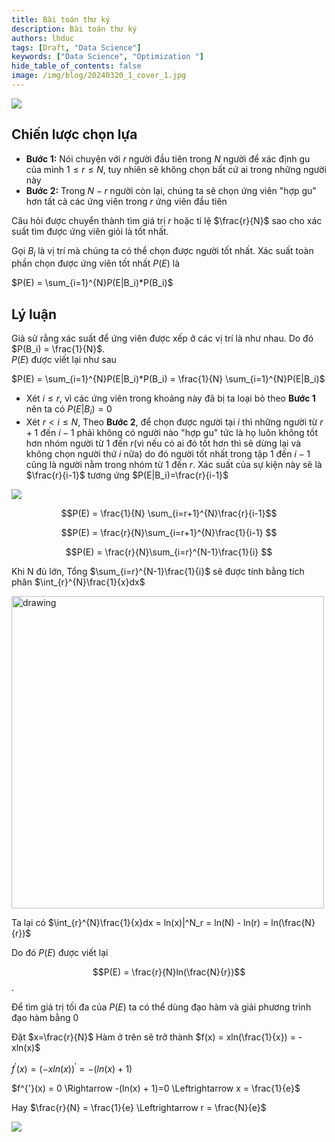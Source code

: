 ---
title: Bài toán thư ký
description: Bài toán thư ký
authors: lhduc
tags: [Draft, "Data Science"]
keywords: ["Data Science", "Optimization "]
hide_table_of_contents: false
image: /img/blog/20240320_1_cover_1.jpg
---

![](cover.jpg)


## Chiến lược chọn lựa

- **Bước 1:** Nói chuyện với $r$ người đầu tiên trong $N$ người để xác định gu của mình $1 \le r \le N$, tuy nhiên sẽ không chọn bất cứ ai trong những người này
- **Bước 2:** Trong $N-r$ người còn lại, chúng ta sẽ chọn ứng viên "hợp gu" hơn tất cả các ứng viên trong $r$ ứng viên đầu tiên

Câu hỏi được chuyển thành tìm giá trị $r$ hoặc tỉ lệ $\frac{r}{N}$ sao cho xác suất tìm được ứng viên giỏi là tốt nhất.

Gọi $B_i$ là vị trí mà chúng ta có thể chọn được người tốt nhất. Xác suất toàn phần chọn được ứng viên tốt nhất $P(E)$ là

$P(E) = \sum_{i=1}^{N}P(E|B_i)*P(B_i)$ 


## Lý luận 

Giả sử rằng xác suất để ứng viên được xếp ở các vị trí là như nhau. Do đó $P(B_i) = \frac{1}{N}$. \
$P(E)$ được viết lại như sau 

$P(E) = \sum_{i=1}^{N}P(E|B_i)*P(B_i) = \frac{1}{N} \sum_{i=1}^{N}P(E|B_i)$ 

- Xét $i \le r$, vì các ứng viên trong khoảng này đã bị ta loại bỏ theo **Bước 1** nên ta có $P(E|B_i) = 0$
- Xét $r < i \le N$, Theo **Bước 2**, để chọn được người tại $i$ thì những người từ $r+1$ đến $i-1$ phải không có người nào "hợp gu" tức là họ luôn 
không tốt hơn nhóm người từ 1 đến $r$(vì nếu có ai đó tốt hơn thì sẽ dừng lại và không chọn người thứ $i$ nữa) do đó người tốt nhất trong tập 1 đến $i-1$ cũng là 
người nằm trong nhóm từ 1 đến $r$. Xác suất của sự kiện này sẽ là $\frac{r}{i-1}$
tương ứng $P(E|B_i)=\frac{r}{i-1}$

![](tim_gu.png)

$$P(E) =  \frac{1}{N} \sum_{i=r+1}^{N}\frac{r}{i-1}$$

$$P(E) = \frac{r}{N}\sum_{i=r+1}^{N}\frac{1}{i-1} $$

$$P(E) = \frac{r}{N}\sum_{i=r}^{N-1}\frac{1}{i} $$

Khi N đủ lớn, Tổng $\sum_{i=r}^{N-1}\frac{1}{i}$ sẽ được tính bằng tích phân   $\int_{r}^{N}\frac{1}{x}dx$

<img src="https://upload.wikimedia.org/wikipedia/commons/thumb/6/67/Integral_Test.svg/1280px-Integral_Test.svg.png" alt="drawing" width="500"/>

Ta lại có 
$\int_{r}^{N}\frac{1}{x}dx = ln(x)|^N_r = ln(N) - ln(r) = ln(\frac{N}{r})$

Do đó $P(E)$ được viết lại

$$P(E) = \frac{r}{N}ln(\frac{N}{r})$$.

Để tìm giá trị tối đa của $P(E)$ ta có thể dùng đạo hàm và giải phương trình đạo hàm bằng 0

Đặt $x=\frac{r}{N}$ Hàm ở trên sẽ trở thành $f(x) = xln(\frac{1}{x}) = -xln(x)$

$f^{'}(x) = (-xln(x))^{'} = -(ln(x) + 1)$

$f^{'}(x) = 0 \Rightarrow -(ln(x) + 1)=0 \Leftrightarrow x = \frac{1}{e}$

Hay $\frac{r}{N} = \frac{1}{e} \Leftrightarrow r = \frac{N}{e}$


![](output.png)